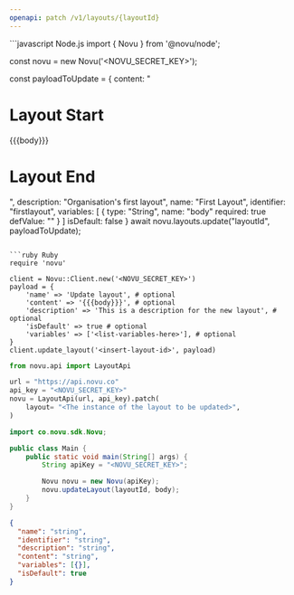 ```yaml
---
openapi: patch /v1/layouts/{layoutId}
---
```



<ApikeyWarning />

<RequestExample>
```javascript Node.js
import { Novu } from '@novu/node';

const novu = new Novu('<NOVU_SECRET_KEY>');

const payloadToUpdate = {
content: "<h1>Layout Start</h1>{{{body}}}<h1>Layout End</h1>",
description: "Organisation's first layout",
name: "First Layout",
identifier: "firstlayout",
variables: [
{
type: "String",
name: "body"
required: true
defValue: ""
}
]
isDefault: false
}
await novu.layouts.update("layoutId", payloadToUpdate);

```

```ruby Ruby
require 'novu'

client = Novu::Client.new('<NOVU_SECRET_KEY>')
payload = {
    'name' => 'Update layout', # optional
    'content' => '{{{body}}}', # optional
    'description' => 'This is a description for the new layout', # optional
    'isDefault' => true # optional
    'variables' => ['<list-variables-here>'], # optional
}
client.update_layout('<insert-layout-id>', payload)
```

```python Python
from novu.api import LayoutApi

url = "https://api.novu.co"
api_key = "<NOVU_SECRET_KEY>"
novu = LayoutApi(url, api_key).patch(
    layout= "<The instance of the layout to be updated>",
)
```

```java Java
import co.novu.sdk.Novu;

public class Main {
    public static void main(String[] args) {
        String apiKey = "<NOVU_SECRET_KEY>";

        Novu novu = new Novu(apiKey);
        novu.updateLayout(layoutId, body);
    }
}
```

</RequestExample>

<ResponseExample>

```json Response
{
  "name": "string",
  "identifier": "string",
  "description": "string",
  "content": "string",
  "variables": [{}],
  "isDefault": true
}
```

</ResponseExample>
